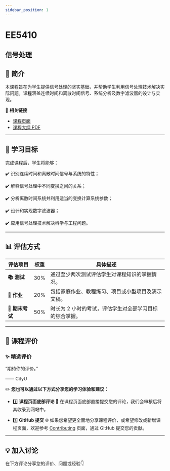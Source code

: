 ```yaml
---
sidebar_position: 1
---
```


# EE5410
## 信号处理

## **📘 简介**
本课程旨在为学生提供信号处理的坚实基础，并帮助学生利用信号处理技术解决实际问题。课程涵盖连续时间和离散时间信号、系统分析及数字滤波器的设计与实现。

🔗 **相关链接**
- [课程页面](https://www.cityu.edu.hk/catalogue/pg/202526/course/EE5410.htm)
- [课程大纲 PDF](https://www.cityu.edu.hk/catalogue/pg/202526/course/EE5410.pdf)

---

## **🎯 学习目标**

完成课程后，学生将能够：

✔️ 识别连续时间和离散时间信号与系统的特性；

✔️ 解释信号处理中不同变换之间的关系；

✔️ 分析离散时间系统并利用适当的变换计算系统参数；

✔️ 设计和实现数字滤波器；

✔️ 应用信号处理技术解决科学与工程问题。

---

## **📊 评估方式**

| **评估项目**          | **权重** | **具体描述**                                                                                       |
|----------------------|---------|---------------------------------------------------------------------------------------------------|
| **📚 测试**            | 30%     | 通过至少两次测试评估学生对课程知识的掌握情况。                                                     |
| **📝 作业**           | 20%     | 包括家庭作业、教程练习、项目或小型项目及演示文稿。                                                   |
| **📖 期末考试**       | 50%     | 时长为 2 小时的考试，评估学生对全部学习目标的综合掌握。                                              |

---

## **💬 课程评价**

### ✨ **精选评价**
<div className={commentStyles.commentBox}>
    <p className={commentStyles.commentText}>
        “期待你的评价。”
    </p>
    <p className={commentStyles.commentAuthor}>—— CityU</p>
</div>

✏️ **您也可以通过以下方式分享您的学习体验和建议：**

- 1️⃣ **课程页面底部评论**
💬 在课程页面底部直接提交您的评论，我们会审核后将其收录到网站中。

- 2️⃣ **GitHub 提交**
🌐 如果您希望更全面地分享课程评价，或希望修改或新增课程页面，欢迎参考 [Contributing](/contributing) 页面，通过 GitHub 提交您的贡献。

---

## **💡 加入讨论**

在下方评论分享您的评价、问题或经验👇
<Utterances />
